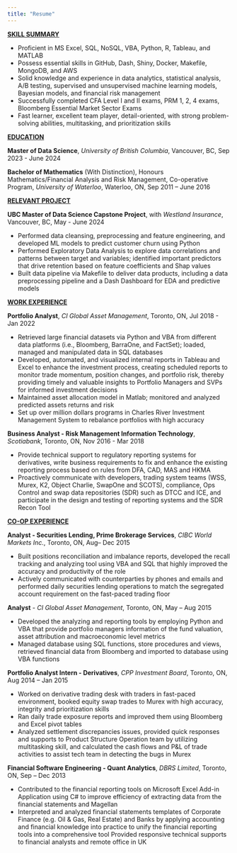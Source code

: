 ```yaml
---
title: "Resume"
---
```



**<u>SKILL SUMMARY</u>**

* Proficient in MS Excel, SQL, NoSQL, VBA, Python, R, Tableau, and MATLAB
* Possess essential skills in GitHub, Dash, Shiny, Docker, Makefile, MongoDB, and AWS
* Solid knowledge and experience in data analytics, statistical analysis, A/B testing, supervised and unsupervised machine learning models, Bayesian models, and financial risk management
* Successfully completed CFA Level I and II exams, PRM 1, 2, 4 exams, Bloomberg Essential Market Sector Exams
* Fast learner, excellent team player, detail-oriented, with strong problem-solving abilities, multitasking, and prioritization skills


**<u>EDUCATION</u>**

**Master of Data Science**, *University of British Columbia*, Vancouver, BC, Sep 2023 - June 2024

**Bachelor of Mathematics** (With Distinction), Honours Mathematics/Financial Analysis and Risk Management, Co-operative Program, *University of Waterloo*, Waterloo, ON, Sep 2011 – June 2016


**<u>RELEVANT PROJECT</u>**

**UBC Master of Data Science Capstone Project**, with *Westland Insurance*, Vancouver, BC, May - June 2024

* Performed data cleansing, preprocessing and feature engineering, and developed ML models to predict customer churn using Python
* Performed Exploratory Data Analysis to explore data correlations and patterns between target and variables; identified important predictors that drive retention based on feature coefficients and Shap values
* Built data pipeline via Makefile to deliver data products, including a data preprocessing pipeline and a Dash Dashboard for EDA and predictive models


**<u>WORK EXPERIENCE</u>**

**Portfolio Analyst**, *CI Global Asset Management*, Toronto, ON, Jul 2018 - Jan 2022

* Retrieved large financial datasets via Python and VBA from different data platforms (i.e., Bloomberg, BarraOne, and FactSet); loaded, managed and manipulated data in SQL databases
* Developed, automated, and visualized internal reports in Tableau and Excel to enhance the investment process, creating scheduled reports to monitor trade momentum, position changes, and portfolio risk, thereby providing timely and valuable insights to Portfolio Managers and SVPs for informed investment decisions
* Maintained asset allocation model in Matlab; monitored and analyzed predicted assets returns and risk
* Set up over million dollars programs in Charles River Investment Management System to rebalance portfolios with high accuracy

**Business Analyst - Risk Management Information Technology**, *Scotiabank*, Toronto, ON, Nov 2016 - Mar 2018

* Provide technical support to regulatory reporting systems for derivatives, write business requirements to fix and enhance the existing reporting process based on rules from DFA, CAD, MAS and HKMA
* Proactively communicate with developers, trading system teams (WSS, Murex, K2, Object Charlie, SwapOne and SCOTS), compliance, Ops Control and swap data repositories (SDR) such as DTCC and ICE, and participate in the design and testing of reporting systems and the SDR Recon Tool


**<u>CO-OP EXPERIENCE</u>**

**Analyst - Securities Lending, Prime Brokerage Services**, *CIBC World Markets Inc.*, Toronto, ON, Aug– Dec 2015

* Built positions reconciliation and imbalance reports, developed the recall tracking and analyzing tool using VBA and SQL that highly improved the accuracy and productivity of the role
* Actively communicated with counterparties by phones and emails and performed daily securities lending operations to match the segregated account requirement on the fast-paced trading floor

**Analyst** - *CI Global Asset Management*, Toronto, ON, May – Aug 2015

* Developed the analyzing and reporting tools by employing Python and VBA that provide portfolio managers information of the fund valuation, asset attribution and macroeconomic level metrics
* Managed database using SQL functions, store procedures and views, retrieved financial data from Bloomberg and imported to database using VBA functions

**Portfolio Analyst Intern - Derivatives**, *CPP Investment Board*, Toronto, ON, Aug 2014 – Jan 2015

* Worked on derivative trading desk with traders in fast-paced environment, booked equity swap trades to Murex with high accuracy, integrity and prioritization skills
* Ran daily trade exposure reports and improved them using Bloomberg and Excel pivot tables
* Analyzed settlement discrepancies issues, provided quick responses and supports to Product Structure Operation team by utilizing multitasking skill, and calculated the cash flows and P&L of trade activities to assist tech team in detecting the bugs in Murex

**Financial Software Engineering - Quant Analytics**, *DBRS Limited*, Toronto, ON, Sep – Dec 2013

* Contributed to the financial reporting tools on Microsoft Excel Add-in Application using C# to improve efficiency of extracting data from the financial statements and Magellan
* Interpreted and analyzed financial statements templates of Corporate Finance (e.g. Oil & Gas, Real Estate) and Banks by applying accounting and financial knowledge into practice to unify the financial reporting tools into a comprehensive tool
Provided responsive technical supports to financial analysts and remote office in UK

